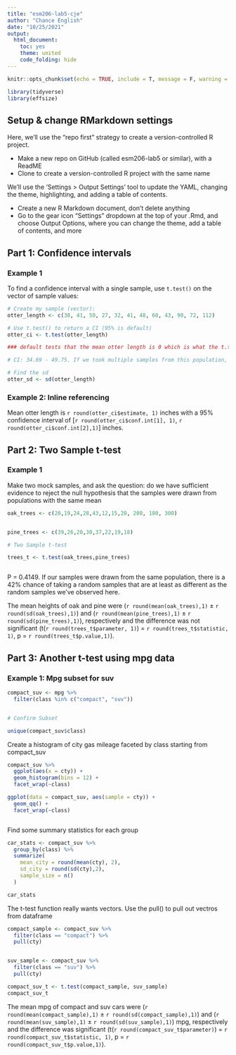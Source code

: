 ```yaml
---
title: "esm206-lab5-cje"
author: "Chance English"
date: "10/25/2021"
output: 
  html_document: 
    toc: yes
    theme: united
    code_folding: hide
---
```


```r
knitr::opts_chunk$set(echo = TRUE, include = T, message = F, warning = F)

library(tidyverse)
library(effsize)
```

## Setup & change RMarkdown settings

Here, we'll use the "repo first" strategy to create a version-controlled R project. 

- Make a new repo on GitHub (called esm206-lab5 or similar), with a ReadME
- Clone to create a version-controlled R project with the same name

We'll use the 'Settings > Output Settings' tool to update the YAML, changing the theme, highlighting, and adding a table of contents. 

- Create a new R Markdown document, don't delete anything
- Go to the gear icon "Settings" dropdown at the top of your .Rmd, and choose Output Options, where you can change the theme, add a table of contents, and more

## Part 1: Confidence intervals

### Example 1

To find a confidence interval with a single sample, use `t.test()` on the vector of sample values:
 
 
```r
# Create my sample (vector):
otter_length <- c(38, 41, 50, 27, 32, 41, 48, 60, 43, 90, 72, 112)

# Use t.test() to return a CI (95% is default)
otter_ci <- t.test(otter_length)

### default tests that the mean otter length is 0 which is what the t.test will use to test (this is a one sample t-test)

# CI: 34.69 - 49.75. If we took multiple samples from this population, and calculated a CI for each of them then we expect 95% of those samples to contain the true mean. This is a range which probably contains the true population mean

# Find the sd
otter_sd <- sd(otter_length)
```


### Example 2: Inline referencing 

Mean otter length is `r round(otter_ci$estimate, 1)` inches with a 95% confidence interval of [`r round(otter_ci$conf.int[1], 1)`, `r round(otter_ci$conf.int[2],1)`] inches.


## Part 2: Two Sample t-test

### Example 1

Make two mock samples, and ask the question: do we have sufficient evidence to reject the null hypothesis that the samples were drawn from populations with the same mean



```r

oak_trees <- c(20,19,24,28,43,12,15,20, 200, 180, 300)


pine_trees <- c(39,26,20,30,37,22,19,18)

# Two Sample t-test

trees_t <- t.test(oak_trees,pine_trees)



```

P = 0.4149. If our samples were drawn from the same population, there is a 42% chance of taking a random samples that are at least as different as the random samples we've observed here. 

The mean heights of oak and pine were (`r round(mean(oak_trees),1)` $\pm$ `r round(sd(oak_trees),1)`) and (`r round(mean(pine_trees),1)` $\pm$ `r round(sd(pine_trees),1)`), respectively and the difference was not significant (t(`r round(trees_t$parameter, 1)`) = `r round(trees_t$statistic, 1)`, p = `r round(trees_t$p.value,1)`).


## Part 3: Another t-test using mpg data

### Example 1: Mpg subset for suv 

```r

compact_suv <- mpg %>% 
  filter(class %in% c("compact", "suv"))


# Confirm Subset 

unique(compact_suv$class)

```

Create a histogram of city gas mileage faceted by class starting from compact_suv 

```r

compact_suv %>% 
  ggplot(aes(x = cty)) +
  geom_histogram(bins = 12) +
  facet_wrap(~class)

ggplot(data = compact_suv, aes(sample = cty)) +
  geom_qq() +
  facet_wrap(~class)



```


Find some summary statistics for each group 

```r

car_stats <- compact_suv %>% 
  group_by(class) %>% 
  summarize(
    mean_city = round(mean(cty), 2),
    sd_city = round(sd(cty),2),
    sample_size = n()
  )

car_stats

```

The t-test function really wants vectors. Use the pull() to pull out vectros from dataframe 

```r

compact_sample <- compact_suv %>% 
  filter(class == "compact") %>% 
  pull(cty)


suv_sample <- compact_suv %>% 
  filter(class == "suv") %>% 
  pull(cty)


```


```r

compact_suv_t <- t.test(compact_sample, suv_sample)
compact_suv_t


```


The mean mpg of compact and suv cars were (`r round(mean(compact_sample),1)` $\pm$ `r round(sd(compact_sample),1)`) and (`r round(mean(suv_sample),1)` $\pm$ `r round(sd(suv_sample),1)`) mpg, respectively and the difference was significant (t(`r round(compact_suv_t$parameter)`) = `r round(compact_suv_t$statistic, 1)`, p = `r round(compact_suv_t$p.value,1)`).
